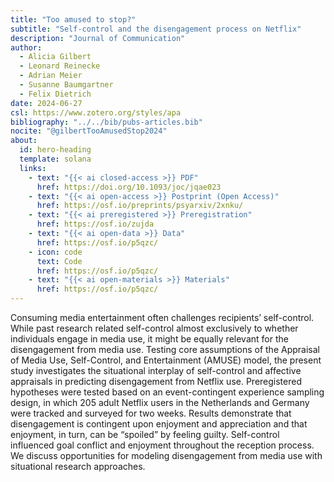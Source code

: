 ```yaml
---
title: "Too amused to stop?"
subtitle: "Self-control and the disengagement process on Netflix"
description: "Journal of Communication"
author:
  - Alicia Gilbert
  - Leonard Reinecke
  - Adrian Meier
  - Susanne Baumgartner
  - Felix Dietrich
date: 2024-06-27
csl: https://www.zotero.org/styles/apa
bibliography: "../../bib/pubs-articles.bib"
nocite: "@gilbertTooAmusedStop2024"
about:
  id: hero-heading
  template: solana
  links:
    - text: "{{< ai closed-access >}} PDF"
      href: https://doi.org/10.1093/joc/jqae023
    - text: "{{< ai open-access >}} Postprint (Open Access)"
      href: https://osf.io/preprints/psyarxiv/2xnku/
    - text: "{{< ai preregistered >}} Preregistration"
      href: https://osf.io/zujda
    - text: "{{< ai open-data >}} Data"
      href: https://osf.io/p5qzc/
    - icon: code
      text: Code
      href: https://osf.io/p5qzc/
    - text: "{{< ai open-materials >}} Materials"
      href: https://osf.io/p5qzc/
---
```


::: {#hero-heading}
:::

Consuming media entertainment often challenges recipients’ self-control. While past research related self-control almost exclusively to whether individuals engage in media use, it might be equally relevant for the disengagement from media use. Testing core assumptions of the Appraisal of Media Use, Self-Control, and Entertainment (AMUSE) model, the present study investigates the situational interplay of self-control and affective appraisals in predicting disengagement from Netflix use. Preregistered hypotheses were tested based on an event-contingent experience sampling design, in which 205 adult Netflix users in the Netherlands and Germany were tracked and surveyed for two weeks. Results demonstrate that disengagement is contingent upon enjoyment and appreciation and that enjoyment, in turn, can be "spoiled" by feeling guilty. Self-control influenced goal conflict and enjoyment throughout the reception process. We discuss opportunities for modeling disengagement from media use with situational research approaches.

